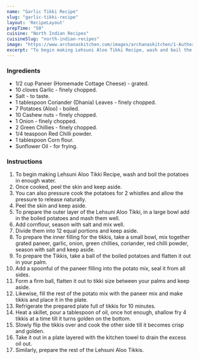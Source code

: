 ---
name: "Garlic Tikki Recipe"
slug: "garlic-tikki-recipe"
layout: 'RecipeLayout'
prepTime: "50"
cuisine: "North Indian Recipes"
cuisineSlug: "north-indian-recipes"
image: "https://www.archanaskitchen.com/images/archanaskitchen/1-Author/nithya.anantham/Lehsooni_Tikki_Recipe.jpg"
excerpt: "To begin making Lehsuni Aloo Tikki Recipe, wash and boil the potatoes in enough water"
---

### Ingredients

- 1/2 cup Paneer (Homemade Cottage Cheese) - grated.
- 10 cloves Garlic - finely chopped.
- Salt - to taste.
- 1 tablespoon Coriander (Dhania) Leaves - finely chopped.
- 7 Potatoes (Aloo) - boiled.
- 10 Cashew nuts - finely chopped.
- 1 Onion - finely chopped.
- 2 Green Chillies - finely chopped.
- 1/4 teaspoon Red Chilli powder.
- 1 tablespoon Corn flour.
- Sunflower Oil - for frying.

### Instructions

1. To begin making Lehsuni Aloo Tikki Recipe, wash and boil the potatoes in enough water.
1. Once cooked, peel the skin and keep aside.
1. You can also pressure cook the potatoes for 2 whistles and allow the pressure to release naturally.
1. Peel the skin and keep aside.
1. To prepare the outer layer of the Lehsuni Aloo Tikki, in a large bowl add in the boiled potatoes and mash them well.
1. Add cornflour, season with salt and mix well.
1. Divide them into 12 equal portions and keep aside.
1. To prepare the inner filling for the tikkis, take a small bowl, mix together grated paneer, garlic, onion, green chillies, coriander, red chilli powder, season with salt and keep aside.
1. To prepare the Tikkis, take a ball of the boiled potatoes and flatten it out in your palm.
1. Add a spoonful of the paneer filling into the potato mix, seal it from all sides.
1. Form a firm ball, flatten it out to tikki size between your palms and keep aside.
1. Likewise, fill the rest of the potato mix with the paneer mix and make tikkis and place it in the plate.
1. Refrigerate the prepared plate full of tikkis for 10 minutes.
1. Heat a skillet, pour a tablespoon of oil, once hot enough, shallow fry 4 tikkis at a time till it turns golden on the bottom.
1. Slowly flip the tikkis over and cook the other side till it becomes crisp and golden.
1. Take it out in a plate layered with the kitchen towel to drain the excess oil out.
1. Similarly, prepare the rest of the Lehsuni Aloo Tikkis.
